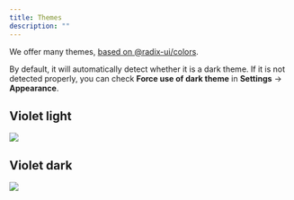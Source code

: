 ```yaml
---
title: Themes
description: ""
---
```


We offer many themes, [based on @radix-ui/colors](https://www.radix-ui.com/colors/docs/palette-composition/scales).

By default, it will automatically detect whether it is a dark theme. If it is not detected properly, you can check **Force use of dark theme** in **Settings** -> **Appearance**.

## Violet light

<img src="../violet_light.png" />

## Violet dark

<img src="../violet_dark.png" />

